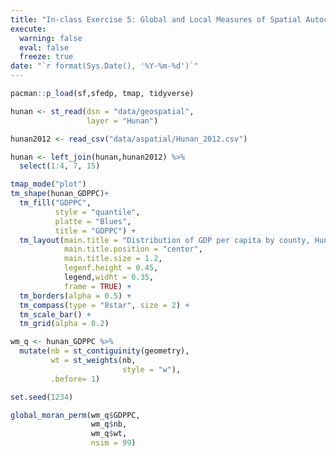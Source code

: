 ```yaml
---
title: "In-class Exercise 5: Global and Local Measures of Spatial Autocorrelation"
execute: 
  warning: false
  eval: false
  freeze: true
date: "`r format(Sys.Date(), '%Y-%m-%d')`"
---
```


```r
pacman::p_load(sf,sfedp, tmap, tidyverse)
```

```r
hunan <- st_read(dsn = "data/geospatial", 
                 layer = "Hunan")
```

```r
hunan2012 <- read_csv("data/aspatial/Hunan_2012.csv")
```

```r
hunan <- left_join(hunan,hunan2012) %>%
  select(1:4, 7, 15)
```

```r
tmap_mode("plot")
tm_shape(hunan_GDPPC)+
  tm_fill("GDPPC", 
          style = "quantile",
          platte = "Blues",
          title = "GDPPC") +
  tm_layout(main.title = "Distribution of GDP per capita by county, Hunan province"
            main.title.position = "center",
            main.title.size = 1.2,
            legenf.height = 0.45,
            legend,widht = 0.35,
            frame = TRUE) +
  tm_borders(alpha = 0.5) +
  tm_compass(type = "8star", size = 2) +
  tm_scale_bar() +
  tm_grid(alpha = 0.2)
```

```r
wm_q <- hunan_GDPPC %>%
  mutate(nb = st_contiguinity(geometry),
         wt = st_weights(nb,
                         style = "w"),
         .before= 1)
```

```r
set.seed(1234)
```

```r
global_moran_perm(wm_q$GDPPC,
                  wm_q$nb,
                  wm_q$wt,
                  nsim = 99)
```
